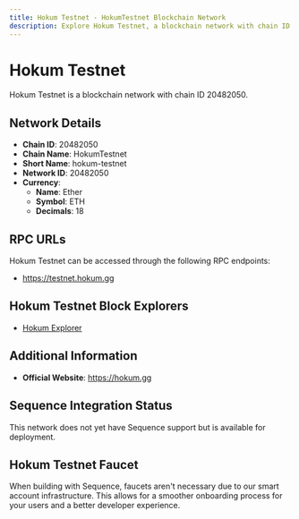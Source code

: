 ```yaml
--- 
title: Hokum Testnet - HokumTestnet Blockchain Network
description: Explore Hokum Testnet, a blockchain network with chain ID 20482050. Learn about its native currency, Ether, and how to interact with the network.
---
```


# Hokum Testnet

Hokum Testnet is a blockchain network with chain ID 20482050.

## Network Details

- **Chain ID**: 20482050
- **Chain Name**: HokumTestnet
- **Short Name**: hokum-testnet
- **Network ID**: 20482050
- **Currency**: 
  - **Name**: Ether
  - **Symbol**: ETH
  - **Decimals**: 18

## RPC URLs

Hokum Testnet can be accessed through the following RPC endpoints:

- https://testnet.hokum.gg

## Hokum Testnet Block Explorers

- [Hokum Explorer](https://testnet-explorer.hokum.gg)

## Additional Information

- **Official Website**: https://hokum.gg

## Sequence Integration Status

This network does not yet have Sequence support but is available for deployment.

## Hokum Testnet Faucet

When building with Sequence, faucets aren't necessary due to our smart account infrastructure. This allows for a smoother onboarding process for your users and a better developer experience.
